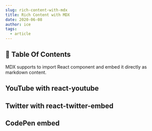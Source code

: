 ```yaml
---
slug: rich-content-with-mdx
title: Rich Content with MDX
date: 2020-06-08
author: ice
tags:
  - article
---
```


## 📝 Table Of Contents

MDX supports to import React component and embed it directly as markdown content.

## YouTube with react-youtube


<p>
  <YouTube videoId={"_L3gNaAVjQ4"} containerClassName={"youtube-container"} />
</p>

## Twitter with react-twitter-embed


<p>
  <TwitterTweetEmbed tweetId={"1284912344225775616"} />
</p>

## CodePen embed


<div>
  <CodePen hash="NWRXNqq" user="ahoward2"/>
</div>